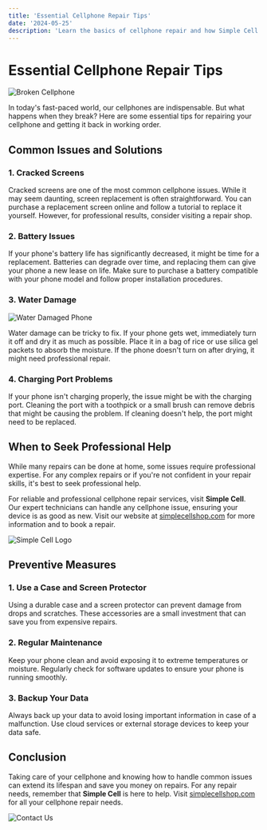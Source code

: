 ```yaml
---
title: 'Essential Cellphone Repair Tips'
date: '2024-05-25'
description: 'Learn the basics of cellphone repair and how Simple Cell can help you with all your repair needs.'
---
```


# Essential Cellphone Repair Tips

![Broken Cellphone](https://example.com/images/broken-cellphone.jpg)

In today's fast-paced world, our cellphones are indispensable. But what happens when they break? Here are some essential tips for repairing your cellphone and getting it back in working order.

## Common Issues and Solutions

### 1. Cracked Screens

Cracked screens are one of the most common cellphone issues. While it may seem daunting, screen replacement is often straightforward. You can purchase a replacement screen online and follow a tutorial to replace it yourself. However, for professional results, consider visiting a repair shop.

### 2. Battery Issues

If your phone's battery life has significantly decreased, it might be time for a replacement. Batteries can degrade over time, and replacing them can give your phone a new lease on life. Make sure to purchase a battery compatible with your phone model and follow proper installation procedures.

### 3. Water Damage

![Water Damaged Phone](https://example.com/images/water-damaged-phone.jpg)

Water damage can be tricky to fix. If your phone gets wet, immediately turn it off and dry it as much as possible. Place it in a bag of rice or use silica gel packets to absorb the moisture. If the phone doesn't turn on after drying, it might need professional repair.

### 4. Charging Port Problems

If your phone isn't charging properly, the issue might be with the charging port. Cleaning the port with a toothpick or a small brush can remove debris that might be causing the problem. If cleaning doesn't help, the port might need to be replaced.

## When to Seek Professional Help

While many repairs can be done at home, some issues require professional expertise. For any complex repairs or if you're not confident in your repair skills, it's best to seek professional help.

For reliable and professional cellphone repair services, visit **Simple Cell**. Our expert technicians can handle any cellphone issue, ensuring your device is as good as new. Visit our website at [simplecellshop.com](https://simplecellshop.com) for more information and to book a repair.

![Simple Cell Logo](https://example.com/images/simple-cell-logo.jpg)

## Preventive Measures

### 1. Use a Case and Screen Protector

Using a durable case and a screen protector can prevent damage from drops and scratches. These accessories are a small investment that can save you from expensive repairs.

### 2. Regular Maintenance

Keep your phone clean and avoid exposing it to extreme temperatures or moisture. Regularly check for software updates to ensure your phone is running smoothly.

### 3. Backup Your Data

Always back up your data to avoid losing important information in case of a malfunction. Use cloud services or external storage devices to keep your data safe.

## Conclusion

Taking care of your cellphone and knowing how to handle common issues can extend its lifespan and save you money on repairs. For any repair needs, remember that **Simple Cell** is here to help. Visit [simplecellshop.com](https://simplecellshop.com) for all your cellphone repair needs.

![Contact Us](https://example.com/images/contact-us.jpg)
